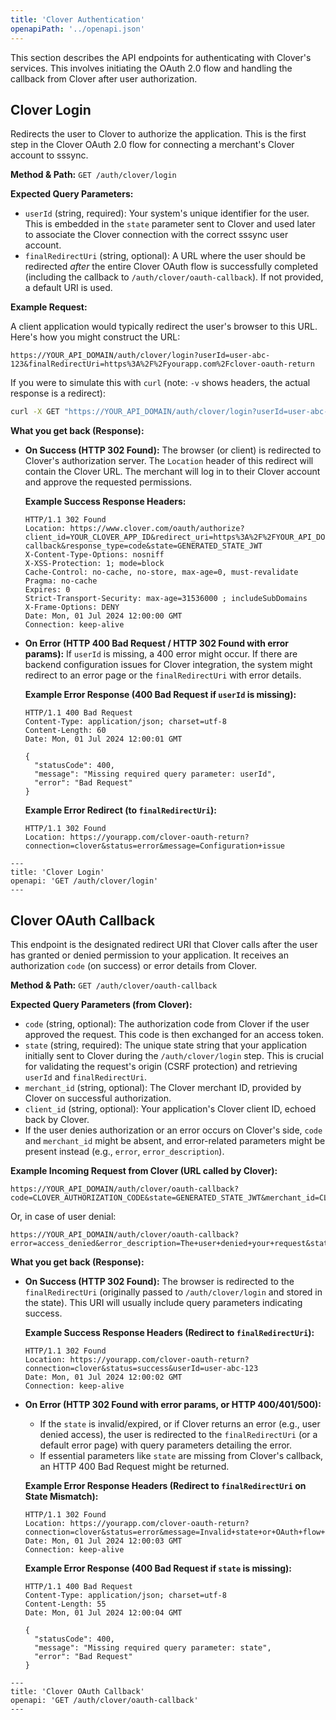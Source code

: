```yaml
---
title: 'Clover Authentication'
openapiPath: '../openapi.json'
---
```


This section describes the API endpoints for authenticating with Clover's services. This involves initiating the OAuth 2.0 flow and handling the callback from Clover after user authorization.

## Clover Login

Redirects the user to Clover to authorize the application. This is the first step in the Clover OAuth 2.0 flow for connecting a merchant's Clover account to sssync.

**Method & Path:** `GET /auth/clover/login`

**Expected Query Parameters:**
*   `userId` (string, required): Your system's unique identifier for the user. This is embedded in the `state` parameter sent to Clover and used later to associate the Clover connection with the correct sssync user account.
*   `finalRedirectUri` (string, optional): A URL where the user should be redirected *after* the entire Clover OAuth flow is successfully completed (including the callback to `/auth/clover/oauth-callback`). If not provided, a default URI is used.

**Example Request:**

A client application would typically redirect the user's browser to this URL. Here's how you might construct the URL:

```
https://YOUR_API_DOMAIN/auth/clover/login?userId=user-abc-123&finalRedirectUri=https%3A%2F%2Fyourapp.com%2Fclover-oauth-return
```

If you were to simulate this with `curl` (note: `-v` shows headers, the actual response is a redirect):

```bash
curl -X GET "https://YOUR_API_DOMAIN/auth/clover/login?userId=user-abc-123&finalRedirectUri=https%3A%2F%2Fyourapp.com%2Fclover-oauth-return" -v
```

**What you get back (Response):**

*   **On Success (HTTP 302 Found):** The browser (or client) is redirected to Clover's authorization server. The `Location` header of this redirect will contain the Clover URL. The merchant will log in to their Clover account and approve the requested permissions.

    **Example Success Response Headers:**
    ```http
    HTTP/1.1 302 Found
    Location: https://www.clover.com/oauth/authorize?client_id=YOUR_CLOVER_APP_ID&redirect_uri=https%3A%2F%2FYOUR_API_DOMAIN%2Fauth%2Fclover%2Foauth-callback&response_type=code&state=GENERATED_STATE_JWT
    X-Content-Type-Options: nosniff
    X-XSS-Protection: 1; mode=block
    Cache-Control: no-cache, no-store, max-age=0, must-revalidate
    Pragma: no-cache
    Expires: 0
    Strict-Transport-Security: max-age=31536000 ; includeSubDomains
    X-Frame-Options: DENY
    Date: Mon, 01 Jul 2024 12:00:00 GMT
    Connection: keep-alive
    ```

*   **On Error (HTTP 400 Bad Request / HTTP 302 Found with error params):** If `userId` is missing, a 400 error might occur. If there are backend configuration issues for Clover integration, the system might redirect to an error page or the `finalRedirectUri` with error details.

    **Example Error Response (400 Bad Request if `userId` is missing):**
    ```http
    HTTP/1.1 400 Bad Request
    Content-Type: application/json; charset=utf-8
    Content-Length: 60
    Date: Mon, 01 Jul 2024 12:00:01 GMT

    {
      "statusCode": 400,
      "message": "Missing required query parameter: userId",
      "error": "Bad Request"
    }
    ```
    **Example Error Redirect (to `finalRedirectUri`):**
    ```http
    HTTP/1.1 302 Found
    Location: https://yourapp.com/clover-oauth-return?connection=clover&status=error&message=Configuration+issue
    ```

```mdx
---
title: 'Clover Login'
openapi: 'GET /auth/clover/login'
---
```

## Clover OAuth Callback

This endpoint is the designated redirect URI that Clover calls after the user has granted or denied permission to your application. It receives an authorization `code` (on success) or error details from Clover.

**Method & Path:** `GET /auth/clover/oauth-callback`

**Expected Query Parameters (from Clover):**
*   `code` (string, optional): The authorization code from Clover if the user approved the request. This code is then exchanged for an access token.
*   `state` (string, required): The unique state string that your application initially sent to Clover during the `/auth/clover/login` step. This is crucial for validating the request's origin (CSRF protection) and retrieving `userId` and `finalRedirectUri`.
*   `merchant_id` (string, optional): The Clover merchant ID, provided by Clover on successful authorization.
*   `client_id` (string, optional): Your application's Clover client ID, echoed back by Clover.
*   If the user denies authorization or an error occurs on Clover's side, `code` and `merchant_id` might be absent, and error-related parameters might be present instead (e.g., `error`, `error_description`).

**Example Incoming Request from Clover (URL called by Clover):**

```
https://YOUR_API_DOMAIN/auth/clover/oauth-callback?code=CLOVER_AUTHORIZATION_CODE&state=GENERATED_STATE_JWT&merchant_id=CLOVER_MERCHANT_ID&client_id=YOUR_CLOVER_APP_ID
```
Or, in case of user denial:
```
https://YOUR_API_DOMAIN/auth/clover/oauth-callback?error=access_denied&error_description=The+user+denied+your+request&state=GENERATED_STATE_JWT
```

**What you get back (Response):**

*   **On Success (HTTP 302 Found):** The browser is redirected to the `finalRedirectUri` (originally passed to `/auth/clover/login` and stored in the state). This URI will usually include query parameters indicating success.

    **Example Success Response Headers (Redirect to `finalRedirectUri`):**
    ```http
    HTTP/1.1 302 Found
    Location: https://yourapp.com/clover-oauth-return?connection=clover&status=success&userId=user-abc-123
    Date: Mon, 01 Jul 2024 12:00:02 GMT
    Connection: keep-alive
    ```

*   **On Error (HTTP 302 Found with error params, or HTTP 400/401/500):**
    *   If the `state` is invalid/expired, or if Clover returns an error (e.g., user denied access), the user is redirected to the `finalRedirectUri` (or a default error page) with query parameters detailing the error.
    *   If essential parameters like `state` are missing from Clover's callback, an HTTP 400 Bad Request might be returned.

    **Example Error Response Headers (Redirect to `finalRedirectUri` on State Mismatch):**
    ```http
    HTTP/1.1 302 Found
    Location: https://yourapp.com/clover-oauth-return?connection=clover&status=error&message=Invalid+state+or+OAuth+flow+failed
    Date: Mon, 01 Jul 2024 12:00:03 GMT
    Connection: keep-alive
    ```
    **Example Error Response (400 Bad Request if `state` is missing):**
    ```http
    HTTP/1.1 400 Bad Request
    Content-Type: application/json; charset=utf-8
    Content-Length: 55
    Date: Mon, 01 Jul 2024 12:00:04 GMT

    {
      "statusCode": 400,
      "message": "Missing required query parameter: state",
      "error": "Bad Request"
    }
    ```

```mdx
---
title: 'Clover OAuth Callback'
openapi: 'GET /auth/clover/oauth-callback'
---
``` 